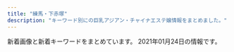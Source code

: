 ```yaml
---
title: "練馬・下赤塚"
description: "キーワード別にの巨乳アジアン・チャイナエステ嬢情報をまとめました。"
---
```


新着画像と新着キーワードをまとめています。
2021年01月24日の情報です。

<DmmAffiliateIns />
<KeywordTable
  shops={
    [
    {
        "name": "\u59ff\u7f8e",
        "keywords": {
            "87": 4,
            "C": 2,
            "86": 3,
            "84": 1,
            "D": 7,
            "85": 1
        },
        "station": "\u3068\u304d\u308f\u53f0\u99c5\u5357\u53e3",
        "img_links": [
            "http://www.sugatabi.mesthe.com/files/009.jpg",
            "http://www.sugatabi.mesthe.com/images/staff_line.png",
            "http://www.sugatabi.mesthe.com/files/002-02.jpg",
            "http://www.sugatabi.mesthe.com/images/bj3.png",
            "http://www.sugatabi.mesthe.com/files/006.jpg",
            "http://www.sugatabi.mesthe.com/images/girl-z2.jpg",
            "http://www.sugatabi.mesthe.com/files/003-02.jpg",
            "http://www.sugatabi.mesthe.com/files/002.jpg",
            "http://www.sugatabi.mesthe.com/images/girl-z1.jpg",
            "http://www.sugatabi.mesthe.com/files/004-02.jpg",
            "http://www.sugatabi.mesthe.com/files/008.jpg",
            "http://www.sugatabi.mesthe.com/files/010-02.jpg",
            "http://www.sugatabi.mesthe.com/files/009-02.jpg",
            "http://www.sugatabi.mesthe.com/files/004.jpg",
            "http://www.sugatabi.mesthe.com/files/003.jpg",
            "http://www.sugatabi.mesthe.com/images/shop/shop02.jpg",
            "http://www.sugatabi.mesthe.com/files/010.jpg",
            "http://www.sugatabi.mesthe.com/files/005-02.jpg",
            "http://www.sugatabi.mesthe.com/images/shop/shop04.jpg",
            "http://www.sugatabi.mesthe.com/images/shop/shop01.jpg",
            "http://www.sugatabi.mesthe.com/files/005.jpg",
            "http://www.sugatabi.mesthe.com/files/006-02.jpg",
            "http://www.sugatabi.mesthe.com/images/mobile.jpg",
            "http://www.sugatabi.mesthe.com/images/link_line.png",
            "http://www.sugatabi.mesthe.com/images/top_sche.png",
            "http://www.sugatabi.mesthe.com/files/001-02.jpg",
            "http://www.sugatabi.mesthe.com/files/008-02.jpg",
            "http://www.sugatabi.mesthe.com/images/shop/shop03.jpg",
            "http://www.sugatabi.mesthe.com/images/top.jpg",
            "http://www.sugatabi.mesthe.com/files/001.jpg"
        ],
        "url": "http://www.sugatabi.mesthe.com/"
    },
    {
        "url": "http://aroma-p.info/",
        "keywords": {
            "C": 4,
            "D": 10,
            "E": 6
        },
        "img_links": [
            "http://aroma-p.info/wp/wp-content/themes/Butterfly2_ver_1_3/images/tel.png",
            "http://aroma-p.info/wp/wp-content/themes/Butterfly2_ver_1_3/event/top-img021.png",
            "http://aroma-p.info/wp/wp-content/themes/Butterfly2_ver_1_3/event/top-img09.png",
            "http://aroma-p.info/wp/wp-content/themes/Butterfly2_ver_1_3/images/room/6.jpg",
            "http://aroma-p.info/wp/wp-content/uploads/2019/07/faytusgiahojpk.jpg",
            "http://aroma-p.info/wp/wp-content/uploads/2019/07/darstyfauya.jpg",
            "http://aroma-p.info/wp/wp-content/uploads/2020/09/78654a1.jpg",
            "http://aroma-p.info/wp/wp-content/uploads/2019/01/hsiaojilakla.jpg",
            "http://aroma-p.info/wp/wp-content/themes/Butterfly2_ver_1_3/images/room/1.jpg",
            "http://aroma-p.info/wp/wp-content/uploads/2020/10/198765rsa.jpg",
            "http://aroma-p.info/wp/wp-content/themes/Butterfly2_ver_1_3/images/room/3.jpg",
            "http://aroma-p.info/wp/wp-content/uploads/2019/11/asashiojpka.jpg",
            "http://aroma-p.info/wp/wp-content/uploads/2018/06/hiusasalklksaa.jpg",
            "http://aroma-p.info/wp/wp-content/uploads/2020/07/aws4e5drft1.jpg",
            "http://aroma-p.info/wp/wp-content/uploads/2020/11/iouyghsa.jpg",
            "http://aroma-p.info/wp/wp-content/uploads/2019/12/sayugihojka.jpg",
            "http://aroma-p.info/wp/wp-content/themes/Butterfly2_ver_1_3/images/room/4.jpg",
            "http://aroma-p.info/wp/wp-content/themes/Butterfly2_ver_1_3/event/top-img01.png",
            "http://aroma-p.info/wp/wp-content/themes/Butterfly2_ver_1_3/images/call.png",
            "http://aroma-p.info/wp/wp-content/themes/Butterfly2_ver_1_3/images/room/2.jpg",
            "http://aroma-p.info/wp/wp-content/themes/Butterfly2_ver_1_3/images/room/5.jpg"
        ],
        "name": "AROMA PLAZA \u30a2\u30ed\u30de\u30d7\u30e9\u30b6",
        "station": "\u77f3\u795e\u4e95\u516c\u5712\u99c5\u5357\u53e3"
    },
    {
        "name": "\u30dd\u30f3\u30d5\u30fc",
        "station": "\u7df4\u99ac\u99c5\u897f\u53e3",
        "url": "http://ponfu-massage.work/",
        "img_links": [
            "http://ponfu-massage.work/img/sta41.jpg",
            "http://ponfu-massage.work/img/st38.jpg",
            "http://ponfu-massage.work/img/acc9.jpg",
            "http://ponfu-massage.work/img/sta39.jpg",
            "http://ponfu-massage.work/img/sta35.jpg",
            "http://ponfu-massage.work/img/acc2.jpg",
            "http://ponfu-massage.work/img/st45.jpg",
            "http://ponfu-massage.work/img/sta44.jpg",
            "http://ponfu-massage.work/img/acc7.jpg",
            "http://ponfu-massage.work/img/s30.jpg",
            "http://ponfu-massage.work/img/st40.jpg",
            "http://ponfu-massage.work/img/s44.jpg",
            "http://ponfu-massage.work/img/sta30.jpg",
            "http://ponfu-massage.work/img/st41.jpg",
            "http://ponfu-massage.work/img/acc6.jpg",
            "http://ponfu-massage.work/img/s40.jpg",
            "http://ponfu-massage.work/img/acc4.jpg",
            "http://ponfu-massage.work/img/st30.jpg",
            "http://ponfu-massage.work/img/campian.jpg",
            "http://ponfu-massage.work/img/sta42.jpg",
            "http://ponfu-massage.work/img/acc3.jpg",
            "http://ponfu-massage.work/img/st42.jpg",
            "http://ponfu-massage.work/img/s45.jpg",
            "http://ponfu-massage.work/img/acc5.jpg",
            "http://ponfu-massage.work/img/st44.jpg",
            "http://ponfu-massage.work/img/st39.jpg",
            "http://ponfu-massage.work/img/s37.jpg",
            "http://ponfu-massage.work/img/sta43.jpg",
            "http://ponfu-massage.work/img/st35.jpg",
            "http://ponfu-massage.work/img/acc8.jpg",
            "http://ponfu-massage.work/img/sta45.jpg",
            "http://ponfu-massage.work/img/sta38.jpg",
            "http://ponfu-massage.work/img/sta40.jpg",
            "http://ponfu-massage.work/img/sta28.jpg",
            "http://ponfu-massage.work/img/st37.jpg",
            "http://ponfu-massage.work/img/s43.jpg",
            "http://ponfu-massage.work/img/acc1.jpg",
            "http://ponfu-massage.work/img/botton.jpg",
            "http://ponfu-massage.work/img/s39.jpg",
            "http://ponfu-massage.work/img/s38.jpg",
            "http://ponfu-massage.work/img/sta37.jpg",
            "http://ponfu-massage.work/img/st43.jpg",
            "http://ponfu-massage.work/img/s42.jpg",
            "http://ponfu-massage.work/img/st18.jpg",
            "http://ponfu-massage.work/img/s41.jpg",
            "http://ponfu-massage.work/img/acc10.jpg",
            "http://ponfu-massage.work/img/st28.jpg"
        ],
        "keywords": {
            "84": 1,
            "E": 1,
            "C": 22,
            "F": 1,
            "89": 1,
            "D": 10,
            "87": 4,
            "88": 4,
            "85": 3
        }
    },
    {
        "station": "\u4e0a\u677f\u6a4b\u99c5\u5317\u53e3",
        "keywords": {
            "87": 33,
            "85": 22,
            "86": 55,
            "C": 11,
            "D": 99
        },
        "name": "\u6e29",
        "img_links": [
            "http://tenpo2.iest.info/photos/sites/25/2019/07/2019072405051973.jpg",
            "http://tenpo2.iest.info/photos/sites/25/2019/04/2019042906213045.jpg",
            "http://tenpo2.iest.info/images/info.jpg",
            "http://tenpo2.iest.info/images/s3.jpg",
            "http://tenpo2.iest.info/photos/sites/25/2020/08/2020082020101392.jpg",
            "http://tenpo2.iest.info/photos/sites/25/2019/10/2019102807395780.jpg",
            "http://tenpo2.iest.info/images/room3.jpg",
            "http://tenpo2.iest.info/images/room4.jpg",
            "http://tenpo2.iest.info/images/room2.jpg",
            "http://tenpo2.iest.info/images/relax.jpg",
            "http://tenpo2.iest.info/photos/sites/25/2019/04/2019042608572293.jpg",
            "http://tenpo2.iest.info/images/new1.png",
            "http://tenpo2.iest.info/images/s_pick.png",
            "http://tenpo2.iest.info/images/s_news.png",
            "http://tenpo2.iest.info/photos/sites/25/2020/08/2020082020111794.jpg",
            "http://tenpo2.iest.info/images/s_staff.jpg",
            "http://tenpo2.iest.info/images/top.png",
            "http://tenpo2.iest.info/images/s1.jpg",
            "http://tenpo2.iest.info/images/mobile.jpg",
            "http://tenpo2.iest.info/images/room1.jpg",
            "http://tenpo2.iest.info/photos/sites/25/2019/04/2019041206453392.jpg",
            "http://tenpo2.iest.info/photos/sites/25/2019/10/2019102807364817.jpg",
            "http://tenpo2.iest.info/photos/sites/25/2019/10/2019102807413363.jpg",
            "http://tenpo2.iest.info/photos/sites/25/2019/05/2019052301513957.jpg"
        ],
        "url": "http://tenpo2.iest.info/"
    },
    {
        "name": "ROSE",
        "station": "\u7df4\u99ac\u99c5\u5357\u53e3",
        "url": "http://www.nerima-rose.com/",
        "img_links": [
            "http://www.nerima-rose.com/cgi-bin/topics/img/16-1.jpg",
            "http://www.nerima-rose.com/images/staff/16/kaori2.jpg",
            "http://www.nerima-rose.com/images/shop/h1.jpg",
            "http://www.nerima-rose.com/images/aroma/r3.jpg",
            "http://www.nerima-rose.com/images/index-rosa_09.jpg",
            "http://www.nerima-rose.com/images/index-rosa_04.jpg",
            "http://www.nerima-rose.com/images/shop/3/sh1.jpg",
            "http://www.nerima-rose.com/images/nav/nav-acc.jpg",
            "http://www.nerima-rose.com/images/index-rosa_02.jpg",
            "http://www.nerima-rose.com/images/rosa-sys_04.jpg",
            "http://www.nerima-rose.com/images/staff/16/misaki2.jpg",
            "http://www.nerima-rose.com/images/aroma/r2.jpg",
            "http://www.nerima-rose.com/images/shop/4/s1.jpg",
            "http://www.nerima-rose.com/images/staff/16/aya2.jpg",
            "http://www.nerima-rose.com/images/staff/17/2/kina.jpg",
            "http://www.nerima-rose.com/images/images/sys2018_03.jpg",
            "http://www.nerima-rose.com/images/staff/17/2/ena.jpg",
            "http://www.nerima-rose.com/images/rosa-sys_09a.jpg",
            "http://www.nerima-rose.com/images/rosa-pindao_07.jpg",
            "http://www.nerima-rose.com/images/rosa-pindao_09.jpg",
            "http://www.nerima-rose.com/images/shop/11.jpg",
            "http://www.nerima-rose.com/images/aroma/r1.jpg",
            "http://www.nerima-rose.com/images/images/sys2018_06.jpg",
            "http://www.nerima-rose.com/images/sys3.jpg",
            "http://www.nerima-rose.com/images/staff/17/2/nana.png",
            "http://www.nerima-rose.com/images/staff/17/riri.jpg",
            "http://www.nerima-rose.com/images/nav/nav-rec.jpg"
        ],
        "keywords": {
            "C": 8
        }
    },
    {
        "url": "http://mannmaru.xyz/",
        "name": "\u5348\u5f8c\u306e\u591c",
        "keywords": {
            "86": 18,
            "C": 26,
            "E": 1,
            "88": 1,
            "94": 1,
            "D": 18,
            "G": 1
        },
        "img_links": [
            "http://mannmaru.xyz/uploads/201006/1-201006104323245.jpg",
            "http://mannmaru.xyz/uploads/201010/1-2010101A4532c.jpg",
            "http://mannmaru.xyz/uploads/200908/1-200ZQ304213L.jpg",
            "http://mannmaru.xyz/style/images/room1.jpg",
            "http://mannmaru.xyz/style/images/mobile.jpg",
            "http://mannmaru.xyz/uploads/201028/1-20102Q24S0942.jpg",
            "http://mannmaru.xyz/uploads/201106/1-201106163420503.jpg",
            "http://mannmaru.xyz/uploads/201111/1-201111132535H6.jpg",
            "http://mannmaru.xyz/uploads/200808/1-200PQ35300X8.jpg",
            "http://mannmaru.xyz/plus/images/room5.jpg",
            "http://mannmaru.xyz/uploads/201130/1-20113009354V96.jpg",
            "http://mannmaru.xyz/style/images/room3.jpg",
            "http://mannmaru.xyz/uploads/210118/1-21011P91210456.jpg",
            "http://mannmaru.xyz/style/images/girl-z1.jpg",
            "http://mannmaru.xyz/uploads/201112/1-2011120U33N31.jpg",
            "http://mannmaru.xyz/uploads/201020/1-2010200TF4347.jpg",
            "http://mannmaru.xyz/uploads/201226/1-20122616061Aa.jpg",
            "http://mannmaru.xyz/uploads/200912/1-200912152551K9.jpg",
            "http://mannmaru.xyz/style/images/bj3.png",
            "http://mannmaru.xyz/style/images/girl-z2.jpg",
            "http://mannmaru.xyz/uploads/201111/1-2011111325441M.jpg",
            "http://mannmaru.xyz/uploads/200930/1-20093009233O42.jpg",
            "http://mannmaru.xyz/uploads/210105/1-210105124T2148.jpg",
            "http://mannmaru.xyz/uploads/201006/1-201006104306102.jpg",
            "http://mannmaru.xyz/uploads/200908/1-200ZQ30412239.jpg",
            "http://mannmaru.xyz/uploads/201214/1-201214140544N0.jpg",
            "http://mannmaru.xyz/uploads/201214/1-2012141405532C.jpg",
            "http://mannmaru.xyz/uploads/200829/1-200R913195W14.jpg",
            "http://mannmaru.xyz/uploads/201006/1-201006104331a4.jpg",
            "http://mannmaru.xyz/uploads/201130/1-20113009355I62.jpg",
            "http://mannmaru.xyz/uploads/201020/1-2010200T649248.jpg",
            "http://mannmaru.xyz/style/images/room4.jpg",
            "http://mannmaru.xyz/uploads/201106/1-201106163411121.jpg",
            "http://mannmaru.xyz/uploads/210118/1-21011P9140L03.jpg",
            "http://mannmaru.xyz/uploads/201028/1-20102Q24PXb.jpg",
            "http://mannmaru.xyz/style/images/room2.jpg",
            "http://mannmaru.xyz/uploads/201112/1-2011120U259211.jpg",
            "http://mannmaru.xyz/style/images/top.png",
            "http://mannmaru.xyz/uploads/200930/1-200930092346129.jpg",
            "http://mannmaru.xyz/uploads/201020/1-2010200TG3423.jpg",
            "http://mannmaru.xyz/uploads/201106/1-2011061633492c.jpg",
            "http://mannmaru.xyz/uploads/200908/1-200ZQ30400545.jpg",
            "http://mannmaru.xyz/style/images/end.jpg",
            "http://mannmaru.xyz/uploads/201130/1-20113009352G24.jpg",
            "http://mannmaru.xyz/uploads/201112/1-2011120U32Q21.jpg",
            "http://mannmaru.xyz/uploads/201214/1-201214140532633.jpg",
            "http://mannmaru.xyz/uploads/201111/1-201111132553140.jpg",
            "http://mannmaru.xyz/style/images/dt.jpg",
            "http://mannmaru.xyz/uploads/210118/1-21011P913545J.jpg",
            "http://mannmaru.xyz/uploads/210105/1-210105124QM16.jpg",
            "http://mannmaru.xyz/uploads/210115/1-2101151H414522.jpg",
            "http://mannmaru.xyz/uploads/210105/1-210105124S0643.jpg",
            "http://mannmaru.xyz/uploads/201028/1-20102Q24R2Y7.jpg",
            "http://mannmaru.xyz/uploads/200930/1-200930092325118.jpg",
            "http://mannmaru.xyz/style/images/staff_line.png",
            "http://mannmaru.xyz/uploads/201026/1-201026095440P8.jpg",
            "http://mannmaru.xyz/uploads/201212/1-201212152243942.jpg"
        ],
        "station": "\u6210\u5897\u99c5\u5317\u53e3"
    },
    {
        "keywords": {
            "87": 4,
            "D": 4
        },
        "station": "\u7df4\u99ac\u99c5\u4e2d\u592e\u53e3",
        "name": "Kawaii\u604b\u4eba",
        "img_links": [
            "http://www.kawaii.mensest.com/common/images/photo01.jpg",
            "http://www.kawaii.mensest.com/images/icon_top.png",
            "http://www.kawaii.mensest.com/images/icon_info.png",
            "http://www.kawaii.mensest.com/files/010.jpg",
            "http://www.kawaii.mensest.com/images/end-info.png",
            "http://www.kawaii.mensest.com/files/012.jpg",
            "http://www.kawaii.mensest.com/files/009.jpg",
            "http://www.kawaii.mensest.com/common/images/photo02.jpg",
            "http://www.kawaii.mensest.com/common/images/photo03.jpg",
            "http://www.kawaii.mensest.com/images/mainImg_sub.jpg",
            "http://www.kawaii.mensest.com/images/icon_tel.png",
            "http://www.kawaii.mensest.com/images/icon_staff.png",
            "http://www.kawaii.mensest.com/files/011.jpg",
            "http://www.kawaii.mensest.com/images/btn2.png",
            "http://www.kawaii.mensest.com/images/icon_concept.png"
        ],
        "url": "http://www.kawaii.mensest.com/"
    },
    {
        "station": "\u7df4\u99ac\u99c5\u5317\u53e3",
        "img_links": [
            "http://moonlove.est-u.com/images/index_02.jpg",
            "http://moonlove.est-u.com/images/s6.jpg",
            "http://moonlove.est-u.com/staff/sakura.jpg",
            "http://moonlove.est-u.com/images/index_07.jpg",
            "http://moonlove.est-u.com/images/index3_06.jpg",
            "http://moonlove.est-u.com/images/index2_06.jpg",
            "http://moonlove.est-u.com/staff/nami.jpg",
            "http://moonlove.est-u.com/images/index_17.jpg",
            "http://moonlove.est-u.com/images/s8.jpg",
            "http://moonlove.est-u.com/images/index_13.jpg",
            "http://moonlove.est-u.com/images/s3.jpg",
            "http://moonlove.est-u.com/images/icon_000.jpg",
            "http://moonlove.est-u.com/images/s4.jpg",
            "http://moonlove.est-u.com/staff/ayumi.jpg",
            "http://moonlove.est-u.com/images/index_05.jpg",
            "http://moonlove.est-u.com/images/index1_06.jpg",
            "http://moonlove.est-u.com/images/index_04.jpg",
            "http://moonlove.est-u.com/images/index_10.jpg",
            "http://moonlove.est-u.com/staff/kaori.jpg",
            "http://moonlove.est-u.com/images/staff_09.jpg",
            "http://moonlove.est-u.com/images/index_19.jpg",
            "http://moonlove.est-u.com/images/s1.jpg",
            "http://moonlove.est-u.com/images/index_16.jpg",
            "http://moonlove.est-u.com/images/index_12.jpg",
            "http://moonlove.est-u.com/images/index_08.jpg",
            "http://moonlove.est-u.com/images/index_14.jpg",
            "http://moonlove.est-u.com/images/s5.jpg",
            "http://moonlove.est-u.com/images/index_15.jpg",
            "http://moonlove.est-u.com/staff/miki.jpg"
        ],
        "url": "http://moonlove.est-u.com/",
        "keywords": {
            "C": 7
        },
        "name": "\u6708\u306e\u604b"
    },
    {
        "keywords": {},
        "name": "\u8776",
        "url": "http://www.relaxes.info/",
        "station": "\u4e0a\u677f\u6a4b\u99c5\u5317\u53e3",
        "img_links": [
            "http://www.relaxes.info/up/uploads/20180315212810me.jpg",
            "http://www.relaxes.info/images/rec.png",
            "http://www.relaxes.info/images/t1.png",
            "http://www.relaxes.info/images/t2.png",
            "http://www.relaxes.info/images/ttl_qj.png",
            "http://www.relaxes.info/images/ttl_price.png",
            "http://www.relaxes.info/images/s1.png",
            "http://www.relaxes.info/images/info.jpg",
            "http://www.relaxes.info/up/uploads/20201028211704mm.jpg",
            "http://www.relaxes.info/up/uploads/2017071800271212.jpg",
            "http://www.relaxes.info/images/price.jpg",
            "http://www.relaxes.info/images/ttl_staff.png",
            "http://www.relaxes.info/images/header_bg.png"
        ]
    },
    {
        "url": "http://www.e-rakuraku.info/",
        "station": "\u4e2d\u6751\u6a4b\u99c5",
        "keywords": {
            "C": 13
        },
        "img_links": [
            "http://www.e-rakuraku.info/images/mobile.png",
            "http://www.e-rakuraku.info/images/newt.png",
            "http://www.e-rakuraku.info/images/tite-staff.png",
            "http://www.e-rakuraku.info/images/tite-gallery.png",
            "http://www.e-rakuraku.info/images/g0.jpg",
            "http://www.e-rakuraku.info/images/nei_03.jpg",
            "http://www.e-rakuraku.info/images/sr.png",
            "http://www.e-rakuraku.info/images/g5.jpg",
            "http://www.e-rakuraku.info/images/huiyuan.png",
            "http://www.e-rakuraku.info/images/s2.png",
            "http://www.e-rakuraku.info/images/g3.jpg",
            "http://www.e-rakuraku.info/images/tel.png",
            "http://www.e-rakuraku.info/images/newfacet.png",
            "http://www.e-rakuraku.info/images/s1.png",
            "http://www.e-rakuraku.info/images/g4.jpg",
            "http://www.e-rakuraku.info/images/g2.jpg",
            "http://www.e-rakuraku.info/images/top.jpg",
            "http://www.e-rakuraku.info/images/g1.jpg"
        ],
        "name": "\u697d\u697d"
    },
    {
        "name": "\u3046\u3089\u3089",
        "station": "\u7df4\u99ac\u99c5\u5317\u53e3",
        "keywords": {},
        "img_links": [
            "http://es-nerima.biz/wp-content/uploads/2016/10/gallery6.jpg",
            "http://es-nerima.biz/wp-content/uploads/2016/10/girl-1-300x450.jpg",
            "http://es-nerima.biz/wp-content/uploads/2016/10/g1-250x330.jpg",
            "http://es-nerima.biz/wp-content/uploads/2016/10/gallery1.jpg",
            "http://es-nerima.biz/wp-content/uploads/2016/10/girl-1-250x330.jpg",
            "http://es-nerima.biz/wp-content/themes/template-salon2/images/massage-de_88_31.jpg",
            "http://es-nerima.biz/wp-content/uploads/2016/10/gallery3.jpg",
            "http://es-nerima.biz/wp-content/uploads/2016/10/gallery2.jpg",
            "http://es-nerima.biz/wp-content/uploads/2016/10/g3-250x330.jpg",
            "http://es-nerima.biz/wp-content/uploads/2016/10/gallery8.jpg",
            "http://es-nerima.biz/wp-content/uploads/2016/10/g5.jpg",
            "http://es-nerima.biz/wp-content/uploads/2016/10/g4-250x330.jpg",
            "http://es-nerima.biz/wp-content/themes/template-salon2/images/news-ttl.png",
            "http://es-nerima.biz/wp-content/uploads/2016/10/gallery7.jpg",
            "http://es-nerima.biz/wp-content/uploads/2016/10/camp-bnr.jpg",
            "http://es-nerima.biz/wp-content/uploads/2016/10/g3.jpg",
            "http://es-nerima.biz/wp-content/themes/template-salon2/images/tel.png",
            "http://es-nerima.biz/wp-content/themes/template-salon2/images/gallery2.jpg",
            "http://es-nerima.biz/wp-content/themes/template-salon2/images/newface-ttl.png",
            "http://es-nerima.biz/wp-content/uploads/2016/10/eri.jpg",
            "http://es-nerima.biz/wp-content/themes/template-salon2/images/gallery4.jpg",
            "http://es-nerima.biz/wp-content/themes/template-salon2/images/pickup-ttl.png",
            "http://es-nerima.biz/wp-content/uploads/2016/10/g1.jpg",
            "http://es-nerima.biz/wp-content/uploads/2016/10/mika-250x330.jpg",
            "http://es-nerima.biz/wp-content/uploads/2016/10/eri-250x330.jpg",
            "http://es-nerima.biz/wp-content/uploads/2016/10/g5-250x330.jpg",
            "http://es-nerima.biz/wp-content/uploads/2016/10/gallery5.jpg",
            "http://es-nerima.biz/wp-content/uploads/2016/10/gallery8-600x600.jpg",
            "http://es-nerima.biz/wp-content/uploads/2016/10/mika.jpg",
            "http://es-nerima.biz/wp-content/uploads/2016/10/girl-1.jpg",
            "http://es-nerima.biz/wp-content/uploads/2016/10/g6.jpg",
            "http://es-nerima.biz/wp-content/themes/template-salon2/images/gallery1.jpg",
            "http://es-nerima.biz/wp-content/themes/template-salon2/images/magazine.jpg",
            "http://es-nerima.biz/wp-content/themes/template-salon2/images/gallery3.jpg",
            "http://es-nerima.biz/wp-content/themes/template-salon2/images/camp-bnr.jpg",
            "http://es-nerima.biz/wp-content/themes/template-salon2/images/slider1.jpg",
            "http://es-nerima.biz/wp-content/themes/template-salon2/images/gallery-ttl.png",
            "http://es-nerima.biz/wp-content/themes/template-salon2/images/pickup-frame.png",
            "http://es-nerima.biz/wp-content/uploads/2016/10/g6-250x330.jpg",
            "http://cdn.dino-es.com/images/logo/88x31DinoEs.png"
        ],
        "url": "http://es-nerima.biz/"
    },
    {
        "img_links": [
            "http://binrou.net/i/img/sta108.jpg",
            "http://binrou.net/i/img/sta116.jpg",
            "http://binrou.net/i/img/sta105.jpg",
            "http://binrou.net/img/sta112.jpg",
            "http://binrou.net/i/img/sta111.jpg",
            "http://binrou.net/img/st112.jpg",
            "http://binrou.net/i/img/st111.jpg",
            "http://binrou.net/img/st117.jpg",
            "http://binrou.net/img/st111.jpg",
            "http://binrou.net/i/img/sta117.jpg",
            "http://binrou.net/i/img/r2.jpg",
            "http://binrou.net/img/s116.jpg",
            "http://binrou.net/img/s115.jpg",
            "http://binrou.net/img/st108.jpg",
            "http://binrou.net/img/sta116.jpg",
            "http://binrou.net/img/fla.jpg",
            "http://binrou.net/i/img/sta100.jpg",
            "http://binrou.net/i/img/sta104.jpg",
            "http://binrou.net/i/img/sta80.jpg",
            "http://binrou.net/img/st109.jpg",
            "http://binrou.net/i/img/st115.jpg",
            "http://binrou.net/img/sta107.jpg",
            "http://binrou.net/i/img/sta114.jpg",
            "http://binrou.net/i/img/r1.jpg",
            "http://binrou.net/i/img/sta115.jpg",
            "http://binrou.net/i/img/sta92.jpg",
            "http://binrou.net/img/st114.jpg",
            "http://binrou.net/i/img/sta98.jpg",
            "http://binrou.net/img/sta117.jpg",
            "http://binrou.net/img/acc.jpg",
            "http://binrou.net/i/img/r3.jpg",
            "http://binrou.net/img/s109.jpg",
            "http://binrou.net/img/s108.jpg",
            "http://binrou.net/img/s117.jpg",
            "http://binrou.net/img/sta108.jpg",
            "http://binrou.net/i/img/sta112.jpg",
            "http://binrou.net/img/st107.jpg",
            "http://binrou.net/i/img/sta109.jpg",
            "http://binrou.net/img/st116.jpg",
            "http://binrou.net/i/img/sta89.jpg",
            "http://binrou.net/i/img/r4.jpg",
            "http://binrou.net/i/img/sta88.jpg",
            "http://binrou.net/img/sta114.jpg",
            "http://binrou.net/img/st115.jpg",
            "http://binrou.net/img/pickup20.jpg",
            "http://binrou.net/img/s111.jpg",
            "http://binrou.net/i/img/sta94.jpg",
            "http://binrou.net/img/sta109.jpg",
            "http://binrou.net/img/s114.jpg",
            "http://binrou.net/img/mo.png",
            "http://binrou.net/img/s112.jpg",
            "http://binrou.net/img/sta115.jpg",
            "http://binrou.net/img/sta111.jpg",
            "http://binrou.net/i/img/sta97.jpg",
            "http://binrou.net/img/botton.jpg",
            "http://binrou.net/i/img/acc.jpg"
        ],
        "name": "\u30ad\u30e9\u30ad\u30e9",
        "station": "\u7df4\u99ac\u99c5\u897f\u53e3",
        "keywords": {
            "87": 3,
            "89": 2,
            "E": 5,
            "86": 4,
            "D": 1,
            "C": 17,
            "F": 3,
            "88": 1
        },
        "url": "http://binrou.net/"
    },
    {
        "name": "\u7518\u3048\u3093\u574a",
        "url": "http://amaen.rankuens.com/",
        "keywords": {
            "89": 3,
            "D": 1,
            "87": 1,
            "C": 1
        },
        "img_links": [
            "http://amaen.rankuens.com/css/right.png",
            "http://amaen.rankuens.com/css/staff/staff-001.jpg",
            "http://amaen.rankuens.com/css/staff/naiyo01.png",
            "http://amaen.rankuens.com/css/head.jpg",
            "http://amaen.rankuens.com/css/staff/staff-002.jpg",
            "http://amaen.rankuens.com/css/staff/staff-04.jpg",
            "http://amaen.rankuens.com/css/top01.jpg",
            "http://amaen.rankuens.com/css/top02.jpg",
            "http://amaen.rankuens.com/css/nav/nav02.png",
            "http://amaen.rankuens.com/css/nav/nav01.png",
            "http://amaen.rankuens.com/css/nav/nav03.png",
            "http://amaen.rankuens.com/css/nav/nav04.png",
            "http://amaen.rankuens.com/css/left.png",
            "http://amaen.rankuens.com/css/top04.jpg",
            "http://amaen.rankuens.com/css/nav/nav06.png",
            "http://amaen.rankuens.com/css/nav/nav05.png",
            "http://amaen.rankuens.com/css/staff/naiyo02.png",
            "http://amaen.rankuens.com/css/staff/staff-03.jpg"
        ],
        "station": "\u7df4\u99ac\u99c5"
    },
    {
        "keywords": {},
        "url": "http://c-ikoi.work/",
        "img_links": [
            "http://c-ikoi.work/images/news.jpg",
            "http://c-ikoi.work/images/2.jpg",
            "http://c-ikoi.work/images/3.jpg",
            "http://c-ikoi.work/images/4.jpg",
            "http://c-ikoi.work/images/head.jpg",
            "http://c-ikoi.work/images/concept.jpg",
            "http://c-ikoi.work/images/staff_t.jpg",
            "http://c-ikoi.work/images/mobile.jpg",
            "http://c-ikoi.work/img/riri1.jpg",
            "http://c-ikoi.work/images/1.jpg",
            "http://c-ikoi.work/img/misaki1.jpg",
            "http://c-ikoi.work/images/interior_t.jpg",
            "http://c-ikoi.work/images/rec1.png",
            "http://c-ikoi.work/images/int1.png",
            "http://c-ikoi.work/images/sys3.png",
            "http://c-ikoi.work/images/int3.png",
            "http://c-ikoi.work/images/rec2.png",
            "http://c-ikoi.work/img/momo1.jpg",
            "http://c-ikoi.work/images/sys2.jpg",
            "http://c-ikoi.work/images/int2.png",
            "http://c-ikoi.work/images/tel.jpg",
            "http://c-ikoi.work/img/yuna1.jpg",
            "http://c-ikoi.work/images/line.png",
            "http://c-ikoi.work/images/sys1.jpg"
        ],
        "name": "\u61a9",
        "station": "\u5927\u5c71\u99c5\u5357\u53e3"
    },
    {
        "keywords": {
            "87": 3,
            "85": 3,
            "E": 3,
            "88": 1,
            "86": 3,
            "C": 18,
            "D": 8,
            "83": 1
        },
        "station": "\u6210\u5897\u99c5",
        "url": "http://anzu.abnavi.info/",
        "img_links": [
            "http://anzu.abnavi.info/images/room1.jpg",
            "http://anzu.abnavi.info/photos/sites/35/2020/10/2020103006583225.jpg",
            "http://anzu.abnavi.info/images/room2.jpg",
            "http://anzu.abnavi.info/photos/sites/35/2020/11/2020110503074285.jpg",
            "http://anzu.abnavi.info/images/nbj3.jpg",
            "http://anzu.abnavi.info/images/room4.jpg",
            "http://anzu.abnavi.info/photos/sites/35/2020/10/2020103006583191.jpg",
            "http://anzu.abnavi.info/photos/sites/35/2021/01/202101210807271.jpg",
            "http://anzu.abnavi.info/photos/sites/35/2020/10/2020103006583256.jpg",
            "http://anzu.abnavi.info/images/mobile.jpg",
            "http://anzu.abnavi.info/photos/sites/35/2021/01/2021010706402780.jpg",
            "http://anzu.abnavi.info/images/nbj1.jpg",
            "http://anzu.abnavi.info/images/news_bj3.jpg",
            "http://anzu.abnavi.info/images/room3.jpg",
            "http://anzu.abnavi.info/images/s_staff.jpg",
            "http://anzu.abnavi.info/photos/sites/35/2020/11/2020111701471610.jpg",
            "http://anzu.abnavi.info/images/end.png",
            "http://anzu.abnavi.info/photos/sites/35/2020/11/2020110503074787.jpg",
            "http://anzu.abnavi.info/images/s_news.png",
            "http://anzu.abnavi.info/photos/sites/35/2020/10/2020103006583042.jpg",
            "http://anzu.abnavi.info/images/top.jpg",
            "http://anzu.abnavi.info/photos/sites/35/2020/10/2020103007061436.jpg",
            "http://anzu.abnavi.info/photos/sites/35/2020/11/2020111701471573.jpg",
            "http://anzu.abnavi.info/photos/sites/35/2020/11/2020111105580517.jpg"
        ],
        "name": "\u59eb"
    },
    {
        "keywords": {
            "85": 8,
            "88": 4,
            "D": 12
        },
        "url": "http://siesta.ests.jp/",
        "img_links": [
            "http://siesta.ests.jp/images/news.jpg",
            "http://siesta.ests.jp/images/acc2.jpg",
            "http://siesta.ests.jp/photos/sites/39/2021/01/2021011116333493.jpg",
            "http://siesta.ests.jp/images/top.png",
            "http://siesta.ests.jp/images/acc3.jpg",
            "http://siesta.ests.jp/photos/sites/39/2021/01/2021011116333298.jpg",
            "http://siesta.ests.jp/images/s-recriut.jpg",
            "http://siesta.ests.jp/images/s-staff.jpg",
            "http://siesta.ests.jp/images/acc4.jpg",
            "http://siesta.ests.jp/photos/sites/39/2021/01/2021011116333321.jpg",
            "http://siesta.ests.jp/images/pick.jpg",
            "http://siesta.ests.jp/images/mobile1.jpg",
            "http://siesta.ests.jp/images/acc1.jpg",
            "http://siesta.ests.jp/images/info.jpg",
            "http://siesta.ests.jp/images/mobile.jpg"
        ],
        "name": "\u30b7\u30a8\u30b9\u30bf",
        "station": "\u5927\u6cc9\u5b66\u5712\u99c5\u5317\u53e3"
    },
    {
        "station": "\u7df4\u99ac\u99c5\u897f\u53e3",
        "keywords": {
            "E": 8,
            "D": 6,
            "C": 4
        },
        "url": "https://salasa.tokyo/",
        "name": "\u3064\u307c\u307f",
        "img_links": [
            "https://salasa.tokyo/wp-content/themes/este/img/3.jpg",
            "https://salasa.tokyo/wp-content/uploads/2020/02/1salasa.jpg",
            "https://salasa.tokyo/wp-content/themes/este/img/top-img01a.png",
            "https://salasa.tokyo/wp-content/themes/este/img/call.png",
            "https://salasa.tokyo/wp-content/themes/este/img/top-img021.png",
            "https://salasa.tokyo/wp-content/uploads/2020/02/41salasa.jpg",
            "https://salasa.tokyo/wp-content/themes/este/img/2.jpg",
            "https://salasa.tokyo/wp-content/uploads/2020/02/32salasa.jpg",
            "https://salasa.tokyo/wp-content/themes/este/img/tel_header.png",
            "https://salasa.tokyo/wp-content/uploads/2020/02/11salasa.jpg",
            "https://salasa.tokyo/wp-content/uploads/2021/01/11salasa.jpg",
            "https://salasa.tokyo/wp-content/themes/este/img/tel_footer.png",
            "https://salasa.tokyo/wp-content/themes/este/img/top-img01b.png",
            "https://salasa.tokyo/wp-content/themes/este/img/top-img01.png",
            "https://salasa.tokyo/wp-content/themes/este/img/top-img04.png",
            "https://salasa.tokyo/wp-content/themes/este/img/1.jpg",
            "https://salasa.tokyo/wp-content/themes/este/img/top-img02.png",
            "https://salasa.tokyo/wp-content/themes/este/img/4.jpg",
            "https://salasa.tokyo/wp-content/themes/este/img/top-img05.png"
        ]
    },
    {
        "img_links": [
            "http://www.es-yas.click/images/3.jpg",
            "http://www.es-yas.click/images/sys1.png",
            "http://www.es-yas.click/images/interior_t.jpg",
            "http://www.es-yas.click/images/head.jpg",
            "http://www.es-yas.click/images/mobile.jpg",
            "http://www.es-yas.click/images/int2.png",
            "http://www.es-yas.click/images/s1.png",
            "http://www.es-yas.click/images/staff_t.jpg",
            "http://www.es-yas.click/images/ac1.png",
            "http://www.es-yas.click/images/tel.jpg",
            "http://www.es-yas.click/images/2.jpg",
            "http://www.es-yas.click/images/sys2.png",
            "http://www.es-yas.click/images/news.jpg",
            "http://www.es-yas.click/img/aya1.jpg",
            "http://www.es-yas.click/img/sayuri1.jpg",
            "http://www.es-yas.click/img/risa1.jpg",
            "http://www.es-yas.click/images/int1.png",
            "http://www.es-yas.click/images/newface.png",
            "http://www.es-yas.click/images/1.jpg",
            "http://www.es-yas.click/images/sirase.jpg",
            "http://www.es-yas.click/images/info.png"
        ],
        "url": "http://www.es-yas.click/",
        "name": "\u30b9\u30a6\u30a3\u30fc\u30c8",
        "station": "\u4e2d\u6751\u6a4b\u99c5\u5357\u53e3",
        "keywords": {}
    },
    {
        "keywords": {
            "87": 5,
            "F": 2,
            "88": 3,
            "E": 5,
            "C": 16,
            "89": 1,
            "D": 2
        },
        "name": "\u7dd1",
        "img_links": [
            "http://midori-massage.work/img/ss41.jpg",
            "http://midori-massage.work/img/s53.png",
            "http://midori-massage.work/img/mo.png",
            "http://midori-massage.work/img/ss9.jpg",
            "http://midori-massage.work/img/ss28.jpg",
            "http://midori-massage.work/img/s47.png",
            "http://midori-massage.work/img/ss49.jpg",
            "http://midori-massage.work/img/ss2.jpg",
            "http://midori-massage.work/img/ss15.jpg",
            "http://midori-massage.work/img/ss39.jpg",
            "http://midori-massage.work/img/ss50.jpg",
            "http://midori-massage.work/img/st50.jpg",
            "http://midori-massage.work/img/st56.jpg",
            "http://midori-massage.work/img/ss56.jpg",
            "http://midori-massage.work/img/st54.jpg",
            "http://midori-massage.work/img/ss4.jpg",
            "http://midori-massage.work/img/s54.png",
            "http://midori-massage.work/img/st056.jpg",
            "http://midori-massage.work/img/st52.jpg",
            "http://midori-massage.work/img/ss48.jpg",
            "http://midori-massage.work/img/ss53.jpg",
            "http://midori-massage.work/img/ss35.jpg",
            "http://midori-massage.work/img/ss33.jpg",
            "http://midori-massage.work/img/ss24.jpg",
            "http://midori-massage.work/img/ss8.jpg",
            "http://midori-massage.work/img/ss3.jpg",
            "http://midori-massage.work/img/ss18.jpg",
            "http://midori-massage.work/img/ss34.jpg",
            "http://midori-massage.work/img/fla-2.jpg",
            "http://midori-massage.work/img/fla-1.jpg",
            "http://midori-massage.work/img/ss55.jpg",
            "http://midori-massage.work/img/ss20.jpg",
            "http://midori-massage.work/img/ss19.jpg",
            "http://midori-massage.work/img/a3.jpg",
            "http://midori-massage.work/img/st47.jpg",
            "http://midori-massage.work/img/ss22.jpg",
            "http://midori-massage.work/img/ss42.jpg",
            "http://midori-massage.work/img/ss17.jpg",
            "http://midori-massage.work/img/ss44.jpg",
            "http://midori-massage.work/img/s49.png",
            "http://midori-massage.work/img/ss25.jpg",
            "http://midori-massage.work/img/ss1.jpg",
            "http://midori-massage.work/img/s56.png",
            "http://midori-massage.work/img/ss52.jpg",
            "http://midori-massage.work/img/ss38.jpg",
            "http://midori-massage.work/img/st53.jpg",
            "http://midori-massage.work/img/ss47.jpg",
            "http://midori-massage.work/img/ss45.jpg",
            "http://midori-massage.work/img/st49.jpg",
            "http://midori-massage.work/img/ss54.jpg",
            "http://midori-massage.work/img/ss29.jpg",
            "http://midori-massage.work/img/ss40.jpg",
            "http://midori-massage.work/img/s52.png",
            "http://midori-massage.work/img/s50.png",
            "http://midori-massage.work/img/s55.png",
            "http://midori-massage.work/img/ss21.jpg",
            "http://midori-massage.work/img/ss36.jpg",
            "http://midori-massage.work/img/ss37.jpg",
            "http://midori-massage.work/img/ss26.jpg",
            "http://midori-massage.work/img/ss16.jpg",
            "http://midori-massage.work/img/a1.jpg",
            "http://midori-massage.work/img/ss12.jpg",
            "http://midori-massage.work/img/ss43.jpg",
            "http://midori-massage.work/img/ss57.jpg",
            "http://midori-massage.work/img/ss5.jpg",
            "http://midori-massage.work/img/a2.jpg",
            "http://midori-massage.work/img/ss23.jpg",
            "http://midori-massage.work/img/ss31.jpg",
            "http://midori-massage.work/img/st57.jpg",
            "http://midori-massage.work/img/ss7.jpg",
            "http://midori-massage.work/img/ss30.jpg",
            "http://midori-massage.work/img/ss14.jpg",
            "http://midori-massage.work/img/botton.jpg",
            "http://midori-massage.work/img/ss51.jpg",
            "http://midori-massage.work/img/ss10.jpg",
            "http://midori-massage.work/img/ss32.jpg",
            "http://midori-massage.work/img/ss6.jpg",
            "http://midori-massage.work/img/ss46.jpg",
            "http://midori-massage.work/img/ss13.jpg",
            "http://midori-massage.work/img/st55.jpg",
            "http://midori-massage.work/img/s57.png"
        ],
        "url": "http://midori-massage.work/",
        "station": "\u8981\u753a\u99c55\u756a\u51fa\u53e3"
    },
    {
        "url": "http://www.es-kou.link/",
        "img_links": [
            "http://www.es-kou.link/images/b2.jpg",
            "http://www.es-kou.link/images/head.jpg",
            "http://www.es-kou.link/images/info.png",
            "http://www.es-kou.link/images/news.jpg",
            "http://www.es-kou.link/images/sys2.jpg",
            "http://www.es-kou.link/images/mobile.jpg",
            "http://www.es-kou.link/img/satomi1.jpg",
            "http://www.es-kou.link/images/3.jpg",
            "http://www.es-kou.link/images/s1.png",
            "http://www.es-kou.link/images/int2.png",
            "http://www.es-kou.link/images/int1.png",
            "http://www.es-kou.link/images/sys3.png",
            "http://www.es-kou.link/img/mimi1.jpg",
            "http://www.es-kou.link/images/2.jpg",
            "http://www.es-kou.link/images/sys1.jpg",
            "http://www.es-kou.link/images/b1.jpg",
            "http://www.es-kou.link/img/nana1.jpg",
            "http://www.es-kou.link/images/interior_t.jpg",
            "http://www.es-kou.link/images/1.jpg",
            "http://www.es-kou.link/images/staff_t.jpg"
        ],
        "keywords": {},
        "name": "\u7d05\u6708",
        "station": "\u4e0b\u8d64\u585a\u99c5\u5317\u53e3"
    },
    {
        "name": "\u697d\u3005",
        "url": "https://1270791003.wixsite.com/mysite/",
        "keywords": {},
        "img_links": [],
        "station": "\u65b0\u685c\u53f0\u99c5"
    },
    {
        "name": "\u59eb\u306e\u3086\u3073\u3055\u304d",
        "url": "http://nymphe-est.biz/",
        "keywords": {
            "D": 2,
            "E": 1
        },
        "img_links": [
            "http://nymphe-est.biz/images/accl.jpg",
            "http://nymphe-est.biz/images/m2.png",
            "http://nymphe-est.biz/images/stal.jpg",
            "http://nymphe-est.biz/images/no.png",
            "http://nymphe-est.biz/images/tit4.jpg",
            "http://nymphe-est.biz/images/bur.jpg",
            "http://nymphe-est.biz/images/tit2.jpg",
            "http://nymphe-est.biz/images/fla.jpg",
            "http://nymphe-est.biz/images/m5.png",
            "http://nymphe-est.biz/images/top.png",
            "http://nymphe-est.biz/images/bul.jpg",
            "http://nymphe-est.biz/images/cg03.jpg",
            "http://nymphe-est.biz/images/m1.png",
            "http://nymphe-est.biz/images/cg01.jpg",
            "http://nymphe-est.biz/images/cg02.jpg",
            "http://nymphe-est.biz/images/m6.png",
            "http://nymphe-est.biz/images/m3.png",
            "http://nymphe-est.biz/images/stat.jpg",
            "http://nymphe-est.biz/images/m4.png",
            "http://nymphe-est.biz/images/tit3.jpg",
            "http://nymphe-est.biz/images/spt.png",
            "http://nymphe-est.biz/images/tm.jpg",
            "http://nymphe-est.biz/images/tit5.jpg",
            "http://nymphe-est.biz/images/tit6.jpg"
        ],
        "station": "\u6771\u6b66\u7df4\u99ac\u99c5\u5317\u53e3"
    },
    {
        "img_links": [
            "http://koukoku.xyz/garden/css/top04.jpg",
            "http://koukoku.xyz/garden/css/staff/staff002.jpg",
            "http://koukoku.xyz/garden/css/staff05.jpg",
            "http://koukoku.xyz/garden/css/staff/staff05.jpg",
            "http://koukoku.xyz/garden/css/staff/staff003.jpg",
            "http://koukoku.xyz/garden/css/staff001.jpg",
            "http://koukoku.xyz/garden/css/staff/staff001.jpg",
            "http://koukoku.xyz/garden/css/top01.jpg",
            "http://koukoku.xyz/garden/css/staff0002.jpg",
            "http://koukoku.xyz/garden/css/left.jpg",
            "http://koukoku.xyz/garden/css/nav/nav06.png",
            "http://koukoku.xyz/garden/css/nav/nav03.png",
            "http://koukoku.xyz/garden/css/nav/nav04.png",
            "http://koukoku.xyz/garden/css/staff/staff004.jpg",
            "http://koukoku.xyz/garden/css/staff06.jpg",
            "http://koukoku.xyz/garden/css/staff/staff05-b.jpg",
            "http://koukoku.xyz/garden/css/nav/nav02.png",
            "http://koukoku.xyz/garden/css/staff/staff06.jpg",
            "http://koukoku.xyz/garden/css/nav/nav01.png",
            "http://koukoku.xyz/garden/css/tel.png",
            "http://koukoku.xyz/garden/css/nav/nav05.png",
            "http://koukoku.xyz/garden/css/right.jpg"
        ],
        "keywords": {
            "E": 1,
            "F": 1,
            "87": 1,
            "85": 1,
            "C": 1,
            "D": 3,
            "89": 2,
            "92": 2
        },
        "name": "\u591c\u306e\u30ac\u30fc\u30c7\u30f3",
        "station": "\u7df4\u99ac\u99c5",
        "url": "http://koukoku.xyz/garden/"
    },
    {
        "keywords": {
            "\u4e73": 6
        },
        "station": "\u7df4\u99ac\u99c5A1\u51fa\u53e3",
        "name": "\u30d0\u30d3",
        "url": "http://giuytor.xyz/",
        "img_links": [
            "http://giuytor.xyz/webstyle/line6.png",
            "http://giuytor.xyz/uploads/201027/1-20102G24336356.jpg",
            "http://giuytor.xyz/webstyle/mobile_02.png",
            "http://giuytor.xyz/webstyle/line3.png",
            "http://giuytor.xyz/webstyle/sign.png",
            "http://giuytor.xyz/webstyle/call(1).jpg",
            "http://giuytor.xyz/webstyle/sign(2).png",
            "http://giuytor.xyz/uploads/201112/1-20111210002S57.jpg",
            "http://giuytor.xyz/uploads/201030/1-201030101635910.jpg",
            "http://giuytor.xyz/uploads/201026/1-201026164952248.jpg",
            "http://giuytor.xyz/webstyle/sign(1).png",
            "http://giuytor.xyz/uploads/201026/1-2010261A21I03.jpg",
            "http://giuytor.xyz/webstyle/mobile_01.png",
            "http://giuytor.xyz/webstyle/line5.png",
            "http://giuytor.xyz/uploads/201210/1-2012101602095L.jpg",
            "http://giuytor.xyz/uploads/201027/1-20102G2423W16.jpg",
            "http://giuytor.xyz/uploads/201027/1-20102G24525a5.jpg",
            "http://giuytor.xyz/uploads/201210/1-201210163253163.jpg",
            "http://giuytor.xyz/uploads/201026/1-2010261A409633.jpg",
            "http://giuytor.xyz/webstyle/notice.png",
            "http://giuytor.xyz/uploads/201027/1-20102G24601461.jpg",
            "http://giuytor.xyz/webstyle/line2.png",
            "http://giuytor.xyz/uploads/201027/1-20102G24150649.jpg",
            "http://giuytor.xyz/webstyle/call.jpg",
            "http://giuytor.xyz/webstyle/line4.png",
            "http://giuytor.xyz/webstyle/line1.png",
            "http://giuytor.xyz/uploads/201027/1-20102G24422144.jpg"
        ]
    },
    {
        "name": "\u3072\u307e\u308f\u308a",
        "station": "\u7df4\u99ac\u99c5\u5357\u53e3",
        "url": "http://himawari.est-u.com/",
        "img_links": [
            "http://himawari.est-u.com/staff/asuka.jpg",
            "http://himawari.est-u.com/images/down.jpg",
            "http://himawari.est-u.com/staff/nami.jpg",
            "http://himawari.est-u.com/images/a1.jpg",
            "http://himawari.est-u.com/staff/izumi.jpg",
            "http://himawari.est-u.com/images/therpist.jpg",
            "http://himawari.est-u.com/staff/eri.jpg",
            "http://himawari.est-u.com/images/a2.jpg",
            "http://himawari.est-u.com/images/index2_08.jpg",
            "http://himawari.est-u.com/staff/umi.jpg",
            "http://himawari.est-u.com/staff/miyuki.jpg",
            "http://himawari.est-u.com/images/index_02.jpg",
            "http://himawari.est-u.com/staff/yuki.jpg",
            "http://himawari.est-u.com/images/index_04.jpg",
            "http://himawari.est-u.com/images/index_08.jpg",
            "http://himawari.est-u.com/staff/sakura.jpg",
            "http://himawari.est-u.com/images/index_10.jpg"
        ],
        "keywords": {
            "C": 7
        }
    },
    {
        "keywords": {},
        "name": "\u5927\u5983",
        "url": "http://sh-dafei.work/",
        "station": "\u7df4\u99ac\u99c5\u897f\u53e3",
        "img_links": [
            "http://sh-dafei.work/uploads/181206/1-1Q2061249563O.jpg",
            "http://sh-dafei.work/templets/default/pc/picture/face.png",
            "http://sh-dafei.work/uploads/190130/1-1Z130162635508.jpg",
            "http://sh-dafei.work/uploads/201113/1-20111314213cQ.jpg",
            "http://sh-dafei.work/uploads/190329/1-1Z329151011c7.jpg",
            "http://sh-dafei.work/templets/default/pc/picture/end1.jpg",
            "http://sh-dafei.work/uploads/181207/1-1Q20G40K63R.jpg",
            "http://sh-dafei.work/uploads/allimg/180612/1-1P612160305350.jpg",
            "http://sh-dafei.work/uploads/190809/1-1ZP9125I01S.jpg",
            "http://sh-dafei.work/uploads/181207/1-1Q20G35320X0.png",
            "http://sh-dafei.work/uploads/191115/1-191115132040J2.jpg",
            "http://sh-dafei.work/uploads/171031/1-1G0311G556445.jpg",
            "http://sh-dafei.work/uploads/171031/1-1G0311G505933.jpg",
            "http://sh-dafei.work/uploads/171031/1-1G0311G344914.jpg",
            "http://sh-dafei.work/templets/default/pc/picture/staffs.png",
            "http://sh-dafei.work/uploads/200612/1-200612154534W8.jpg",
            "http://sh-dafei.work/uploads/171031/1-1G0311G531445.jpg",
            "http://sh-dafei.work/uploads/180612/1-1P6121601061c.jpg",
            "http://sh-dafei.work/uploads/181206/1-1Q206125154224.jpg",
            "http://sh-dafei.work/templets/default/pc/picture/s_news.png",
            "http://sh-dafei.work/uploads/200117/1-20011G614144B.jpg",
            "http://sh-dafei.work/uploads/180612/1-1P612160029349.jpg",
            "http://sh-dafei.work/templets/default/pc/picture/s_staff.png",
            "http://sh-dafei.work/uploads/171031/1-1G0311G4095M.jpg",
            "http://sh-dafei.work/uploads/190301/1-1Z30116320A41.jpg",
            "http://sh-dafei.work/templets/default/pc/picture/s_pick.png",
            "http://sh-dafei.work/uploads/181206/1-1Q2061253211D.jpg",
            "http://sh-dafei.work/uploads/190924/1-1Z924151334121.jpg",
            "http://sh-dafei.work/uploads/180227/1-1P22G40S5448.jpg",
            "http://sh-dafei.work/uploads/181214/1-1Q214154222511.jpg",
            "http://sh-dafei.work/uploads/181206/1-1Q2061250494E.jpg",
            "http://sh-dafei.work/uploads/201002/1-201002144Z11V.jpg"
        ]
    },
    {
        "keywords": {
            "87": 1,
            "86": 3,
            "D": 4
        },
        "station": "\u7df4\u99ac\u99c5\u897f\u53e3",
        "url": "http://www.seoul.esjp.info/",
        "name": "\u7652\u3057\u306e\u90e8\u5c4b",
        "img_links": [
            "http://www.seoul.esjp.info/files/005.jpg",
            "http://www.seoul.esjp.info/img/change-006.png",
            "http://www.seoul.esjp.info/files/001.jpg",
            "http://www.seoul.esjp.info/files/003.jpg",
            "http://www.seoul.esjp.info/img/change-001.png",
            "http://www.seoul.esjp.info/img/nav-003.png",
            "http://www.seoul.esjp.info/files/007.jpg",
            "http://www.seoul.esjp.info/img/nav-002.png",
            "http://www.seoul.esjp.info/img/nav-005.png",
            "http://www.seoul.esjp.info/img/change-003.png",
            "http://www.seoul.esjp.info/img/recuit.png",
            "http://www.seoul.esjp.info/img/foot.png",
            "http://www.seoul.esjp.info/files/008.jpg",
            "http://www.seoul.esjp.info/img/main-top01.png",
            "http://www.seoul.esjp.info/img/change-002.png",
            "http://www.seoul.esjp.info/img/nav-004.png",
            "http://www.seoul.esjp.info/img/nav-001.png",
            "http://www.seoul.esjp.info/img/main-top03.png",
            "http://www.seoul.esjp.info/img/head.png",
            "http://www.seoul.esjp.info/files/010.jpg",
            "http://www.seoul.esjp.info/img/change-005.png",
            "http://www.seoul.esjp.info/files/012.jpg",
            "http://www.seoul.esjp.info/files/004.jpg",
            "http://www.seoul.esjp.info/files/011.jpg",
            "http://www.seoul.esjp.info/img/change-004.png",
            "http://www.seoul.esjp.info/files/006.jpg",
            "http://www.seoul.esjp.info/img/nav-006.png",
            "http://www.seoul.esjp.info/files/015.jpg",
            "http://www.seoul.esjp.info/files/013.jpg"
        ]
    },
    {
        "station": "\u6210\u5897\u99c5",
        "img_links": [
            "https://kachofugetsu.ests.jp/images/top.jpg",
            "https://kachofugetsu.ests.jp/photos/sites/18/2021/01/2021011210020128.jpg",
            "https://kachofugetsu.ests.jp/images/room3.jpg",
            "https://kachofugetsu.ests.jp/images/link_nav01.jpg",
            "https://kachofugetsu.ests.jp/images/link_nav04.jpg",
            "https://kachofugetsu.ests.jp/photos/sites/18/2021/01/2021011210015989.jpg",
            "https://kachofugetsu.ests.jp/images/footer.jpg",
            "https://kachofugetsu.ests.jp/images/room2.jpg",
            "https://kachofugetsu.ests.jp/images/room1.jpg",
            "https://kachofugetsu.ests.jp/images/room4.jpg",
            "https://kachofugetsu.ests.jp/images/link_nav03.jpg",
            "https://kachofugetsu.ests.jp/images/tit_staff.jpg",
            "https://kachofugetsu.ests.jp/photos/sites/18/2021/01/2021011210015951.jpg",
            "https://kachofugetsu.ests.jp/images/tit_news.png",
            "https://kachofugetsu.ests.jp/images/link_nav05.jpg",
            "https://kachofugetsu.ests.jp/photos/sites/18/2021/01/2021011210020045.jpg",
            "https://kachofugetsu.ests.jp/images/link_nav06.jpg",
            "https://kachofugetsu.ests.jp/images/link_nav02.jpg"
        ],
        "url": "https://kachofugetsu.ests.jp/",
        "name": "\u82b1\u9ce5\u98a8\u6708",
        "keywords": {
            "86": 10,
            "85": 10,
            "C": 11,
            "D": 20
        }
    },
    {
        "name": "\u30de\u30fc\u30ac\u30ec\u30c3\u30c8",
        "keywords": {
            "F": 12,
            "87": 12,
            "85": 36,
            "88": 24,
            "D": 84,
            "E": 36,
            "86": 24
        },
        "station": "\u685c\u53f0\u99c5\u5317\u53e3",
        "img_links": [
            "http://margaret.ests.jp/images/service4.jpg",
            "http://margaret.ests.jp/images/service2.jpg",
            "http://margaret.ests.jp/photos/sites/29/2020/04/202004102157462.jpeg",
            "http://margaret.ests.jp/photos/sites/29/2020/04/2020041014190824.jpg",
            "http://margaret.ests.jp/photos/sites/29/2020/08/2020080615352994.jpeg",
            "http://margaret.ests.jp/images/mobile.jpg",
            "http://margaret.ests.jp/photos/sites/29/2020/03/2020032709162529.jpg",
            "http://margaret.ests.jp/photos/sites/29/2021/01/2021011511194654.jpg",
            "http://margaret.ests.jp/images/room3.jpg",
            "http://margaret.ests.jp/photos/sites/29/2020/06/2020062814010219.jpeg",
            "http://margaret.ests.jp/images/s_service.png",
            "http://margaret.ests.jp/photos/sites/29/2020/05/202005281752578.jpg",
            "http://margaret.ests.jp/images/service1.jpg",
            "http://margaret.ests.jp/images/service3.jpg",
            "http://margaret.ests.jp/photos/sites/29/2020/06/202006301829174.jpeg",
            "http://margaret.ests.jp/images/room2.jpg",
            "http://margaret.ests.jp/images/s_staff.png",
            "http://margaret.ests.jp/images/s_pick.jpg",
            "http://margaret.ests.jp/images/info.jpg",
            "http://margaret.ests.jp/images/top.jpg",
            "http://margaret.ests.jp/photos/sites/29/2020/04/2020040205541033.jpg",
            "http://margaret.ests.jp/images/s_news.jpg",
            "http://margaret.ests.jp/images/room1.jpg",
            "http://margaret.ests.jp/images/room4.jpg",
            "http://margaret.ests.jp/photos/sites/29/2020/08/2020082222274080.jpeg",
            "http://margaret.ests.jp/photos/sites/29/2020/04/202004081414540.jpg"
        ],
        "url": "http://margaret.ests.jp/"
    },
    {
        "keywords": {},
        "img_links": [
            "http://www.hanaest.net/images/s2.jpg",
            "http://www.hanaest.net/images/qj.png",
            "http://www.hanaest.net/up/uploads/20171017081729nana.jpg",
            "http://www.hanaest.net/up/uploads/20161128220158nao.jpg",
            "http://www.hanaest.net/images/r2.jpg",
            "http://www.hanaest.net/images/news.png",
            "http://www.hanaest.net/images/header_bg.png",
            "http://www.hanaest.net/images/r1.jpg",
            "http://www.hanaest.net/up/uploads/20170621202142mimi.jpg",
            "http://www.hanaest.net/images/ttl_qj.png",
            "http://www.hanaest.net/images/ttl_price.png",
            "http://www.hanaest.net/images/ttl_staff.png",
            "http://www.hanaest.net/up/uploads/20161009222712tomo.jpg",
            "http://www.hanaest.net/up/uploads/20171005214644212.jpg"
        ],
        "station": "\u4e0b\u8d64\u585a\u99c5\u5317\u53e3",
        "name": "\u83ef\uff5e\u306f\u306a\uff5e",
        "url": "http://www.hanaest.net/"
    },
    {
        "keywords": {},
        "station": "\u3068\u304d\u308f\u53f0\u99c5\u5357\u53e3",
        "url": "http://www.hi-msg.com/dansin/",
        "img_links": [
            "http://www.hi-msg.com/dansin/images/p-5-1.jpg",
            "http://www.hi-msg.com/dansin/images/p-8.jpg",
            "http://www.hi-msg.com/dansin/images/p-7.jpg",
            "http://www.hi-msg.com/dansin/images/p-1-1.jpg",
            "http://www.hi-msg.com/dansin/images/1.jpg",
            "http://www.hi-msg.com/dansin/images/s_face.jpg",
            "http://www.hi-msg.com/dansin/images/nav.jpg",
            "http://www.hi-msg.com/dansin/images/top1.jpg",
            "http://www.hi-msg.com/dansin/images/mobile.jpg",
            "http://www.hi-msg.com/dansin/images/p-4.jpg",
            "http://www.hi-msg.com/dansin/images/p-1.jpg",
            "http://www.hi-msg.com/dansin/images/p-2.jpg",
            "http://www.hi-msg.com/dansin/images/end1.jpg",
            "http://www.hi-msg.com/dansin/images/p-2-1.jpg",
            "http://www.hi-msg.com/dansin/images/s_info.jpg",
            "http://www.hi-msg.com/dansin/images/s_pick.jpg",
            "http://www.hi-msg.com/dansin/images/top.jpg",
            "http://www.hi-msg.com/dansin/images/p-4-1.jpg",
            "http://www.hi-msg.com/dansin/images/p-6-1.jpg",
            "http://www.hi-msg.com/dansin/images/s_news.jpg",
            "http://www.hi-msg.com/dansin/images/p-5.jpg",
            "http://www.hi-msg.com/dansin/images/p-6.jpg"
        ],
        "name": "\u6696\u5fc3"
    },
    {
        "keywords": {},
        "name": "\u9577\u4e45*\u3061\u3087\u3046\u304d\u3085\u3046",
        "url": "http://c-sakura.work/",
        "station": "\u4e0b\u8d64\u585a\u99c5\u5317\u53e3",
        "img_links": [
            "http://c-sakura.work/images/mobile.jpg",
            "http://c-sakura.work/images/1.jpg",
            "http://c-sakura.work/images/2.jpg",
            "http://c-sakura.work/images/int1.png",
            "http://c-sakura.work/images/staff_t.jpg",
            "http://c-sakura.work/images/sisu.png",
            "http://c-sakura.work/images/int2.png",
            "http://c-sakura.work/images/news.png",
            "http://c-sakura.work/img/yuyu1.jpg",
            "http://c-sakura.work/images/info.png",
            "http://c-sakura.work/images/sys1.png",
            "http://c-sakura.work/img/yuri1.jpg",
            "http://c-sakura.work/images/interior_t.jpg",
            "http://c-sakura.work/images/head.jpg",
            "http://c-sakura.work/img/ami1.jpg",
            "http://c-sakura.work/images/3.jpg",
            "http://c-sakura.work/images/tel.jpg"
        ]
    },
    {
        "name": "\u30e9\u30b1\u30b7\u30b9\u5927\u6cc9\u5b66\u5712",
        "station": "\u5927\u6cc9\u5b66\u5712\u99c5",
        "img_links": [
            "http://lachesis.este88.com/gals/yuu1.jpg",
            "https://lachesis.este88.com/gals/amina1.jpg",
            "http://lachesis.este88.com/gals/rinnka2.jpg",
            "http://lachesis.este88.com/gals/miku2.jpg",
            "http://lachesis.este88.com/gals/arisa2.jpg",
            "https://lachesis.este88.com/images/info5.jpg",
            "http://lachesis.este88.com/gals/miho3.jpg",
            "https://lachesis.este88.com/gals/itika1.jpg",
            "https://lachesis.este88.com/gals/tumugi1.jpg",
            "http://lachesis.este88.com/gals/aoi1.jpg",
            "https://lachesis.este88.com/gals/narumi1.jpg",
            "http://momipara.jp/img/link/momi234.jpg",
            "http://lachesis.este88.com/images/bg_header3.jpg",
            "http://lachesis.este88.com/gals/sayaka1.jpg",
            "http://lachesis.este88.com/images/bg_header.jpg",
            "https://lachesis.este88.com/images/line.jpg",
            "http://lachesis.este88.com/gals/rinnka4.jpg",
            "http://lachesis.este88.com/gals/aoi2.jpg",
            "https://lachesis.este88.com/gals/mao1.jpg",
            "http://lachesis.este88.com/gals/rinnka3.jpg",
            "http://lachesis.este88.com/gals/arisa1.jpg",
            "http://lachesis.este88.com/gals/sayaka3.jpg",
            "http://lachesis.este88.com/gals/narumi2.jpg",
            "https://lachesis.este88.com/gals/maria1.jpg",
            "http://lachesis.este88.com/gals/itika3.jpg",
            "http://lachesis.este88.com/gals/yuu2.jpg",
            "http://lachesis.este88.com/gals/amina1.jpg",
            "http://lachesis.este88.com/gals/itika1.jpg",
            "http://lachesis.este88.com/gals/amina2.jpg",
            "http://lachesis.este88.com/gals/miku1.jpg",
            "http://lachesis.este88.com/gals/tumugi3.jpg",
            "http://lachesis.este88.com/gals/maria1.jpg",
            "https://lachesis.este88.com/gals/aoi1.jpg",
            "http://lachesis.este88.com/gals/minami1.jpg",
            "http://lachesis.este88.com/images/line.jpg",
            "http://lachesis.este88.com/gals/yuu4.jpg",
            "http://lachesis.este88.com/gals/mao1.jpg",
            "https://lachesis.este88.com/images/sysh3bar.png",
            "https://lachesis.este88.com/images/bg_header3.jpg",
            "https://lachesis.este88.com/gals/minami1.jpg",
            "http://lachesis.este88.com/gals/narumi3.jpg",
            "http://lachesis.este88.com/gals/sayaka2.jpg",
            "http://lachesis.este88.com/gals/aoi3.jpg",
            "http://lachesis.este88.com/images/sysh3bar.png",
            "http://lachesis.este88.com/gals/minami2.jpg",
            "https://lachesis.este88.com/gals/yuu1.jpg",
            "http://lachesis.este88.com/gals/rinnka1.jpg",
            "http://lachesis.este88.com/gals/yuu3.jpg",
            "http://lachesis.este88.com/images/info5.jpg",
            "http://lachesis.este88.com/gals/miho2.jpg",
            "http://lachesis.este88.com/gals/arisa3.jpg",
            "http://lachesis.este88.com/gals/itika2.jpg",
            "https://lachesis.este88.com/gals/arisa1.jpg",
            "http://lachesis.este88.com/gals/narumi1.jpg",
            "http://lachesis.este88.com/gals/narumi4.jpg",
            "http://lachesis.este88.com/gals/miho1.jpg",
            "http://lachesis.este88.com/gals/miku3.jpg",
            "http://lachesis.este88.com/gals/mao2.jpg",
            "https://lachesis.este88.com/gals/miho1.jpg",
            "https://lachesis.este88.com/images/bg_header.jpg",
            "https://lachesis.este88.com/gals/rinnka1.jpg",
            "http://lachesis.este88.com/gals/amina3.jpg",
            "http://lachesis.este88.com/gals/tumugi1.jpg",
            "http://lachesis.este88.com/gals/tumugi2.jpg",
            "https://lachesis.este88.com/gals/sayaka1.jpg",
            "https://lachesis.este88.com/gals/miku1.jpg"
        ],
        "keywords": {
            "84": 1,
            "C": 5,
            "87": 1,
            "93": 1,
            "91": 2,
            "G": 2,
            "95": 1,
            "94": 1,
            "F": 3,
            "86": 2,
            "D": 4,
            "88": 1,
            "80": 2,
            "83": 2
        },
        "url": "http://lachesis.este88.com/"
    }
]
}
/>
<DmmAffiliateScript />
